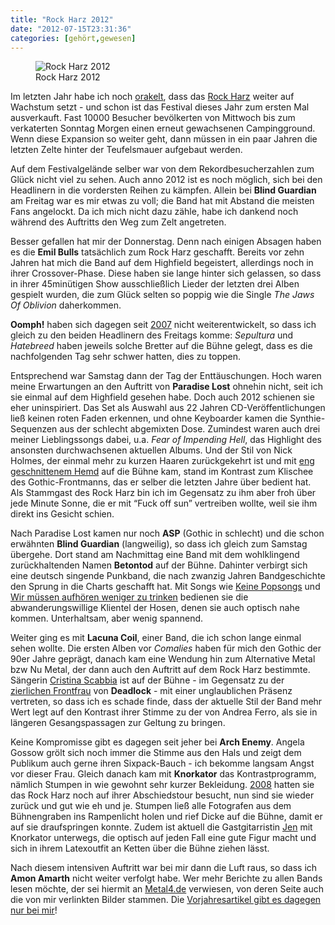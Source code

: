 ```yaml
---
title: "Rock Harz 2012"
date: "2012-07-15T23:31:36"
categories: [gehört,gewesen]
---
```


![Rock Harz 2012](/blog/wp-content/uploads/2012/07/rockharz2012.jpg)

Im letzten Jahr habe ich noch [orakelt](/blog/2011/07/11/rock-harz-2011/), dass das [Rock Harz](http://www.rockharz-festival.com/) weiter auf Wachstum setzt - und schon ist das Festival dieses Jahr zum ersten Mal ausverkauft. Fast 10000 Besucher bevölkerten von Mittwoch bis zum verkaterten Sonntag Morgen einen erneut gewachsenen Campingground. Wenn diese Expansion so weiter geht, dann müssen in ein paar Jahren die letzten Zelte hinter der Teufelsmauer aufgebaut werden.

Auf dem Festivalgelände selber war von dem Rekordbesucherzahlen zum Glück nicht viel zu sehen. Auch anno 2012 ist es noch möglich, sich bei den Headlinern in die vordersten Reihen zu kämpfen. Allein bei **Blind Guardian** am Freitag war es mir etwas zu voll; die Band hat mit Abstand die meisten Fans angelockt. Da ich mich nicht dazu zähle, habe ich dankend noch während des Auftritts den Weg zum Zelt angetreten.

Besser gefallen hat mir der Donnerstag. Denn nach einigen Absagen haben es die **Emil Bulls** tatsächlich zum Rock Harz geschafft. Bereits vor zehn Jahren hat mich die Band auf dem Highfield begeistert, allerdings noch in ihrer Crossover-Phase. Diese haben sie lange hinter sich gelassen, so dass in ihrer 45minütigen Show ausschließlich Lieder der letzten drei Alben gespielt wurden, die zum Glück selten so poppig wie die Single *The Jaws Of Oblivion* daherkommen.

**Oomph!** haben sich dagegen seit [2007](/blog/2007/07/15/rock-harz-2007/) nicht weiterentwickelt, so dass ich gleich zu den beiden Headlinern des Freitags komme: *Sepultura* und *Hatebreed* haben jeweils solche Bretter auf die Bühne gelegt, dass es die nachfolgenden Tag sehr schwer hatten, dies zu toppen.

Entsprechend war Samstag dann der Tag der Enttäuschungen. Hoch waren meine Erwartungen an den Auftritt von **Paradise Lost** ohnehin nicht, seit ich sie einmal auf dem Highfield gesehen habe. Doch auch 2012 schienen sie eher uninspiriert. Das Set als Auswahl aus 22 Jahren CD-Veröffentlichungen ließ keinen roten Faden erkennen, und ohne Keyboarder kamen die Synthie-Sequenzen aus der schlecht abgemixten Dose. Zumindest waren auch drei meiner Lieblingssongs dabei, u.a. *Fear of Impending Hell*, das Highlight des ansonsten durchwachsenen aktuellen Albums. Und der Stil von Nick Holmes, der einmal mehr zu kurzen Haaren zurückgekehrt ist und mit [eng geschnittenem Hemd](http://www.metal4.de/wp-content/blogs.dir/1/files/rockharz-2012-freitag-13-07-2012/paradiselost-2-von-7.jpg) auf die Bühne kam, stand im Kontrast zum Klischee des Gothic-Frontmanns, das er selber die letzten Jahre über bedient hat. Als Stammgast des Rock Harz bin ich im Gegensatz zu ihm aber froh über jede Minute Sonne, die er mit "Fuck off sun" vertreiben wollte, weil sie ihm direkt ins Gesicht schien.

Nach Paradise Lost kamen nur noch **ASP** (Gothic in schlecht) und die schon erwähnten **Blind Guardian** (langweilig), so dass ich gleich zum Samstag übergehe. Dort stand am Nachmittag eine Band mit dem wohlklingend zurückhaltenden Namen **Betontod** auf der Bühne. Dahinter verbirgt sich eine deutsch singende Punkband, die nach zwanzig Jahren Bandgeschichte den Sprung in die Charts geschafft hat. Mit Songs wie [Keine Popsongs](http://www.youtube.com/watch?v=gFgaQDurt4Y) und [Wir müssen aufhören weniger zu trinken](http://www.youtube.com/watch?v=N0K45VSNtGc) bedienen sie die abwanderungswillige Klientel der Hosen, denen sie auch optisch nahe kommen. Unterhaltsam, aber wenig spannend.

Weiter ging es mit **Lacuna Coil**, einer Band, die ich schon lange einmal sehen wollte. Die ersten Alben vor *Comalies* haben für mich den Gothic der 90er Jahre geprägt, danach kam eine Wendung hin zum Alternative Metal bzw Nu Metal, der dann auch den Auftritt auf dem Rock Harz bestimmte. Sängerin [Cristina Scabbia](http://www.metal4.de/wp-content/blogs.dir/1/files/rockharz-2012-samstag-14-07-2012/lacunacoil-2-von-9.jpg) ist auf der Bühne - im Gegensatz zu der [zierlichen Frontfrau](http://www.metal4.de/wp-content/blogs.dir/1/files/rockharz-2012-samstag-14-07-2012/deadlock-5-von-9.jpg) von **Deadlock** - mit einer unglaublichen Präsenz vertreten, so dass ich es schade finde, dass der aktuelle Stil der Band mehr Wert legt auf den Kontrast ihrer Stimme zu der von Andrea Ferro, als sie in längeren Gesangspassagen zur Geltung zu bringen.

Keine Kompromisse gibt es dagegen seit jeher bei **Arch Enemy**. Angela Gossow grölt sich noch immer die Stimme aus den Hals und zeigt dem Publikum auch gerne ihren Sixpack-Bauch - ich bekomme langsam Angst vor dieser Frau. Gleich danach kam mit **Knorkator** das Kontrastprogramm, nämlich Stumpen in wie gewohnt sehr kurzer Bekleidung. [2008](/blog/2008/07/22/rock-harz-2008/) hatten sie das Rock Harz noch auf ihrer Abschiedstour besucht, nun sind sie wieder zurück und gut wie eh und je. Stumpen ließ alle Fotografen aus dem Bühnengraben ins Rampenlicht holen und rief Dicke auf die Bühne, damit er auf sie draufspringen konnte. Zudem ist aktuell die Gastgitarristin [Jen](http://www.metal4.de/wp-content/blogs.dir/1/files/rockharz-2012-samstag-14-07-2012/knorkator-12-von-12.jpg) mit Knorkator unterwegs, die optisch auf jeden Fall eine gute Figur macht und sich in ihrem Latexoutfit an Ketten über die Bühne ziehen lässt.

Nach diesem intensiven Auftritt war bei mir dann die Luft raus, so dass ich **Amon Amarth** nicht weiter verfolgt habe. Wer mehr Berichte zu allen Bands lesen möchte, der sei hiermit an [Metal4.de](http://www.metal4.de/live/festivals/rockharz-2012) verwiesen, von deren Seite auch die von mir verlinkten Bilder stammen. Die [Vorjahresartikel gibt es dagegen nur bei mir](/blog/?s=rock+harz)!
